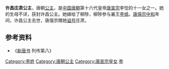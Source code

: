 {{東亞女性歷史人物
| 名稱=许昌庄肃公主
| 身份=[[唐朝|唐朝]]公主
| 畫像=
| 說明=
| 姓=李
| 封爵=[[公主|公主]]
| 位號=
| 封號=许昌公主
| 出生年=
| 婚年=
| 逝世年=
| 諡號=庄肃
| 夫=柳陟
| 父親=[[唐宣宗|唐宣宗]]李忱
|}}
'''许昌庄肃公主'''，唐朝[[公主|公主]]，是[[中国|中国]][[唐朝|唐朝]]第十六代皇帝[[唐宣宗|唐宣宗]]李忱的十一女之一。她的生母不详，获封许昌公主。她嫁给了柳陟，柳陟参与襄王[[李熅|李熅]]。[[唐僖宗|唐僖宗]][[中和_(唐朝)|中和]]年间，许昌公主去世，唐僖宗赠她[[谥号|谥号]]庄肃。  
== 参考资料 ==
*《[[新唐书|新唐书]] 列传第八》

[[Category:李姓|Category:李姓]]
[[Category:唐朝公主|Category:唐朝公主]]
[[Category:唐宣宗皇女|Category:唐宣宗皇女]]
[[Category:谥庄肃|李]]